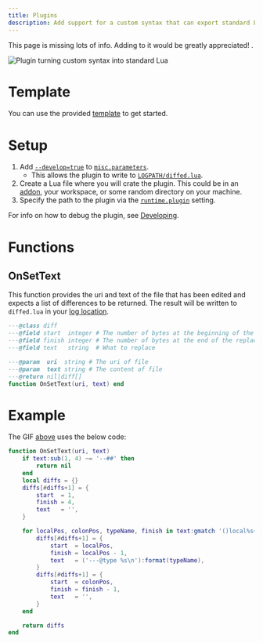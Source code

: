 ```yaml
---
title: Plugins
description: Add support for a custom syntax that can export standard Lua.
---
```



<Remark type="WIP">
  This page is missing lots of info. Adding to it would be greatly appreciated!
  <Icon name="heart" group="solid" color="red" />.
</Remark>

![Plugin turning custom syntax into standard Lua](https://github.com/LuaLS/vscode-lua/raw/master/images/plugin-diff.gif?raw=true)

# Template

You can use the provided [template](https://github.com/LuaLS/sample-plugin) to get started.

# Setup

1. Add [`--develop=true`](/wiki/usage#--develop) to [`misc.parameters`](/wiki/settings#miscparameters).
   - This allows the plugin to write to [`LOGPATH/diffed.lua`](/wiki/faq#where-can-i-find-the-log-file).
2. Create a Lua file where you will crate the plugin. This could be in an [addon](/wiki/addons), your workspace, or some random directory on your machine.
3. Specify the path to the plugin via the [`runtime.plugin`](/wiki/settings#plugin) setting.

For info on how to debug the plugin, see [Developing](/wiki/developing#debugging).

# Functions

## OnSetText

This function provides the uri and text of the file that has been edited and expects a list of differences to be returned. The result will be written to `diffed.lua` in your [log location](/wiki/faq#where-can-i-find-the-log-file).

```Lua
---@class diff
---@field start  integer # The number of bytes at the beginning of the replacement
---@field finish integer # The number of bytes at the end of the replacement
---@field text   string  # What to replace

---@param  uri  string # The uri of file
---@param  text string # The content of file
---@return nil|diff[]
function OnSetText(uri, text) end
```

# Example

The GIF [above](#plugins) uses the below code:

```Lua
function OnSetText(uri, text)
    if text:sub(1, 4) ~= '--##' then
        return nil
    end
    local diffs = {}
    diffs[#diffs+1] = {
        start  = 1,
        finish = 4,
        text   = '',
    }

    for localPos, colonPos, typeName, finish in text:gmatch '()local%s+[%w_]+()%s*%:%s*([%w_]+)()' do
        diffs[#diffs+1] = {
            start  = localPos,
            finish = localPos - 1,
            text   = ('---@type %s\n'):format(typeName),
        }
        diffs[#diffs+1] = {
            start  = colonPos,
            finish = finish - 1,
            text   = '',
        }
    end

    return diffs
end
```

